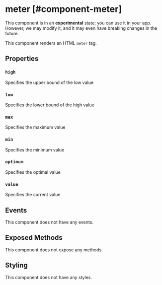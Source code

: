 
# meter [#component-meter]

<Callout type="warning" emoji="📔">This component is in an **experimental** state; you can use it in your app. However, we may modify it, and it may even have breaking changes in the future.</Callout>

This component renders an HTML `meter` tag.



## Properties

### `high`

Specifies the upper bound of the low value

### `low`

Specifies the lower bound of the high value

### `max`

Specifies the maximum value

### `min`

Specifies the minimum value

### `optimum`

Specifies the optimal value

### `value`

Specifies the current value

## Events

This component does not have any events.

## Exposed Methods

This component does not expose any methods.

## Styling

This component does not have any styles.
